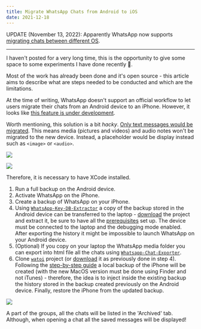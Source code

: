 ```yaml
---
title: Migrate WhatsApp Chats from Android to iOS
date: 2021-12-18
---
```


UPDATE (November 13, 2022): Apparently WhatsApp now supports [migrating chats between different OS](https://faq.whatsapp.com/530788665445780/).

--- 

I haven't posted for a very long time, this is the opportunity to give some space 
to some experiments I have done recently 🚀.

Most of the work has already been done and it's open source - this article 
aims to describe what are steps needed to be conducted and which are the limitations.

At the time of writing, WhatsApp doesn't support an official workflow to let users migrate their chats
from an Android device to an iPhone. However, it looks like [this feature is under development](https://faq.whatsapp.com/general/account-and-profile/about-changing-phones/?lang=en).

Worth mentioning, this solution is a bit _hacky_. [Only text messages would be migrated](https://github.com/residentsummer/watoi/issues/1).
This means media (pictures and videos) and audio notes won't be migrated to the new device.
Instead, a placeholder would be display instead such as `<image>` or `<audio>`.

![](../assets/IMG_0038.jpg)

![](../assets/IMG_0037.jpg)

Therefore, it is necessary to have XCode installed. 

1. Run a full backup on the Android device.
1. Activate WhatsApp on the iPhone.
1. Create a backup of WhatsApp on your iPhone.
1. Using [`WhatsApp-Key-DB-Extractor`](https://github.com/KnugiHK/WhatsApp-Key-DB-Extractor) a copy of the backup stored in the Android device can be transferred to the laptop - [download](https://github.com/KnugiHK/WhatsApp-Key-DB-Extractor/archive/refs/heads/master.zip)
the project and extract it, be sure to have all the [prerequisites](https://github.com/KnugiHK/WhatsApp-Key-DB-Extractor#prerequisites) set up.
The device must be connected to the laptop and the debugging mode enabled. 
After exporting the history it might be impossible to launch WhatsApp on your Android device. 
1. (Optional) If you copy on your laptop the WhatsApp media folder you can export into html file all the chats using [`Whatsapp-Chat-Exporter`](https://github.com/KnugiHK/Whatsapp-Chat-Exporter).
1. Clone [`watoi`](https://github.com/residentsummer/watoi) project (or [download](https://github.com/residentsummer/watoi/archive/refs/heads/master.zip)
it as previously done in step 4). Following the [step-by-step guide](https://github.com/residentsummer/watoi#step-by-step-guide) a local backup of the
iPhone will be created (with the new MacOS version must be done using Finder and not iTunes) - therefore, the idea is to inject inside the existing backup the history stored in the backup
created previously on the Android device. Finally, restore the iPhone from the updated backup.

![](../assets/IMG_0039.jpg)

A part of the groups, all the chats will be listed in the 'Archived' tab.
Although, when opening a chat all the saved messages will be displayed!